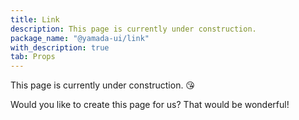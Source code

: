 ```yaml
---
title: Link
description: This page is currently under construction.
package_name: "@yamada-ui/link"
with_description: true
tab: Props
---
```


This page is currently under construction. 😘

Would you like to create this page for us? That would be wonderful!
